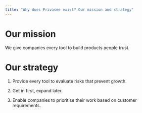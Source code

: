 ```yaml
---
title: "Why does Privasee exist? Our mission and strategy"
---
```


# Our mission

We give companies every tool to build products people trust.

# Our strategy

1. Provide every tool to evaluate risks that prevent growth.

2. Get in first, expand later.

3. Enable companies to prioritise their work based on customer requirements.